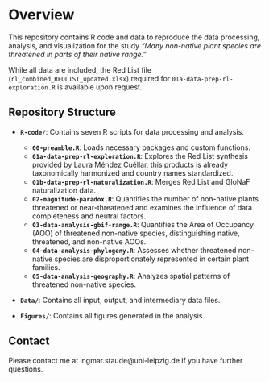 # Overview

This repository contains R code and data to reproduce the data processing, analysis, and visualization for the study *"Many non-native plant species are threatened in parts of their native range."*

While all data are included, the Red List file (`rl_combined_REDLIST_updated.xlsx`) required for `01a-data-prep-rl-exploration.R` is available upon request.

## Repository Structure

- **`R-code/`**: Contains seven R scripts for data processing and analysis.
  - **`00-preamble.R`**: Loads necessary packages and custom functions.
  - **`01a-data-prep-rl-exploration.R`**: Explores the Red List synthesis provided by Laura Méndez Cuéllar, this products is already taxonomically harmonized and country names standardized.
  - **`01b-data-prep-rl-naturalization.R`**: Merges Red List and GloNaF naturalization data.
  - **`02-magnitude-paradox.R`**: Quantifies the number of non-native plants threatened or near-threatened and examines the influence of data completeness and neutral factors.
  - **`03-data-analysis-gbif-range.R`**: Quantifies the Area of Occupancy (AOO) of threatened non-native species, distinguishing native, threatened, and non-native AOOs.
  - **`04-data-analysis-phylogeny.R`**: Assesses whether threatened non-native species are disproportionately represented in certain plant families.
  - **`05-data-analysis-geography.R`**: Analyzes spatial patterns of threatened non-native species.

- **`Data/`**: Contains all input, output, and intermediary data files.

- **`Figures/`**: Contains all figures generated in the analysis.

## Contact

Please contact me at ingmar.staude@uni-leipzig.de if you have further questions.